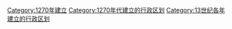 {{Cat topic in year| topic=建立的行政区划|year=1270}}
[[Category:1270年建立|Category:1270年建立]]
[[Category:1270年代建立的行政区划|Category:1270年代建立的行政区划]]
[[Category:13世纪各年建立的行政区划|Category:13世纪各年建立的行政区划]]